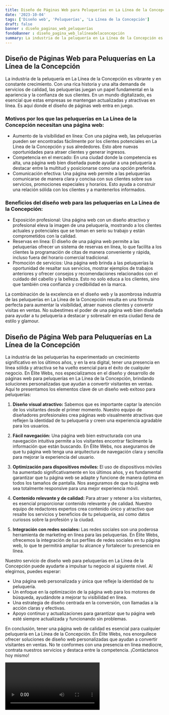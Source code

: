 ```yaml
---
title: Diseño de Páginas Web para Peluquerías en La Línea de la Concepción
date: '2023-10-04'
tags: ['Diseño web', 'Peluquerías', 'La Línea de la Concepción']
draft: false
banner : diseño_paginas_web_peluquerías
fondoBanner : diseño_pagina_web_lalíneadelaconcepción
summary: La industria de la peluquería en La Línea de la Concepción es vibrante y en constante crecimiento. Con una rica historia y una alta demanda de servicios de calidad, las peluquerías juegan un papel fundamental en la apariencia y la confianza de sus clientes. En un mundo digitalizado, es esencial que estas empresas se mantengan actualizadas y atractivas en línea. Es aquí donde el diseño de páginas web entra en juego.
---
```


## Diseño de Páginas Web para Peluquerías en La Línea de la Concepción

La industria de la peluquería en La Línea de la Concepción es vibrante y en constante crecimiento. Con una rica historia y una alta demanda de servicios de calidad, las peluquerías juegan un papel fundamental en la apariencia y la confianza de sus clientes. En un mundo digitalizado, es esencial que estas empresas se mantengan actualizadas y atractivas en línea. Es aquí donde el diseño de páginas web entra en juego.

### Motivos por los que las peluquerías en La Línea de la Concepción necesitan una página web:
- Aumento de la visibilidad en línea: Con una página web, las peluquerías pueden ser encontradas fácilmente por los clientes potenciales en La Línea de la Concepción y sus alrededores. Esto abre nuevas oportunidades para atraer clientes y generar ingresos.
- Competencia en el mercado: En una ciudad donde la competencia es alta, una página web bien diseñada puede ayudar a una peluquería a destacar entre la multitud y posicionarse como una opción preferida.
- Comunicación efectiva: Una página web permite a las peluquerías comunicarse de manera clara y concisa con sus clientes sobre sus servicios, promociones especiales y horarios. Esto ayuda a construir una relación sólida con los clientes y a mantenerlos informados.

### Beneficios del diseño web para las peluquerías en La Línea de la Concepción:
- Exposición profesional: Una página web con un diseño atractivo y profesional eleva la imagen de una peluquería, mostrando a los clientes actuales y potenciales que se toman en serio su trabajo y están comprometidos con la calidad.
- Reservas en línea: El diseño de una página web permite a las peluquerías ofrecer un sistema de reservas en línea, lo que facilita a los clientes la programación de citas de manera conveniente y rápida, incluso fuera del horario comercial tradicional.
- Promoción de servicios: Una página web brinda a las peluquerías la oportunidad de resaltar sus servicios, mostrar ejemplos de trabajos anteriores y ofrecer consejos y recomendaciones relacionados con el cuidado del cabello y la belleza. Esto no solo educa a los clientes, sino que también crea confianza y credibilidad en la marca.

La combinación de la excelencia en el diseño web y la asombrosa industria de las peluquerías en La Línea de la Concepción resulta en una fórmula perfecta para aumentar la visibilidad, atraer nuevos clientes y convertir visitas en ventas. No subestimes el poder de una página web bien diseñada para ayudar a tu peluquería a destacar y sobresalir en esta ciudad llena de estilo y glamour.

<GifSeo />

<Cta />

## Diseño de Página Web para Peluquerías en La Línea de la Concepción

La industria de las peluquerías ha experimentado un crecimiento significativo en los últimos años, y en la era digital, tener una presencia en línea sólida y atractiva se ha vuelto esencial para el éxito de cualquier negocio. En Élite Webs, nos especializamos en el diseño y desarrollo de páginas web para peluquerías en La Línea de la Concepción, brindando soluciones personalizadas que ayudan a convertir visitantes en ventas. Aquí te presentamos los elementos clave de un diseño web exitoso para peluquerías:

1. **Diseño visual atractivo:** Sabemos que es importante captar la atención de los visitantes desde el primer momento. Nuestro equipo de diseñadores profesionales crea páginas web visualmente atractivas que reflejen la identidad de tu peluquería y creen una experiencia agradable para los usuarios.

2. **Fácil navegación:** Una página web bien estructurada con una navegación intuitiva permite a los visitantes encontrar fácilmente la información que están buscando. En Élite Webs, nos aseguramos de que tu página web tenga una arquitectura de navegación clara y sencilla para mejorar la experiencia del usuario.

3. **Optimización para dispositivos móviles:** El uso de dispositivos móviles ha aumentado significativamente en los últimos años, y es fundamental garantizar que tu página web se adapte y funcione de manera óptima en todos los tamaños de pantalla. Nos aseguramos de que tu página web sea totalmente responsive para una mejor experiencia móvil.

4. **Contenido relevante y de calidad:** Para atraer y retener a los visitantes, es esencial proporcionar contenido relevante y de calidad. Nuestro equipo de redactores expertos crea contenido único y atractivo que resalte los servicios y beneficios de tu peluquería, así como datos curiosos sobre la profesión y la ciudad.

5. **Integración con redes sociales:** Las redes sociales son una poderosa herramienta de marketing en línea para las peluquerías. En Élite Webs, ofrecemos la integración de tus perfiles de redes sociales en tu página web, lo que te permitirá ampliar tu alcance y fortalecer tu presencia en línea.

Nuestro servicio de diseño web para peluquerías en La Línea de la Concepción puede ayudarte a impulsar tu negocio al siguiente nivel. Al elegirnos, puedes esperar:

- Una página web personalizada y única que refleje la identidad de tu peluquería.
- Un enfoque en la optimización de la página web para los motores de búsqueda, ayudándote a mejorar tu visibilidad en línea.
- Una estrategia de diseño centrada en la conversión, con llamadas a la acción claras y efectivas.
- Apoyo continuo y actualizaciones para garantizar que tu página web esté siempre actualizada y funcionando sin problemas.

En conclusión, tener una página web de calidad es esencial para cualquier peluquería en La Línea de la Concepción. En Élite Webs, nos enorgullece ofrecer soluciones de diseño web personalizadas que ayudan a convertir visitantes en ventas. No te conformes con una presencia en línea mediocre, contrata nuestros servicios y destaca entre la competencia. ¡Contáctanos hoy mismo!

<Video />

<CtaBot job='Peluquerías' city='La Línea de la Concepción'/>

<Gmaps query='La Línea de la Concepción+españa+maps' />